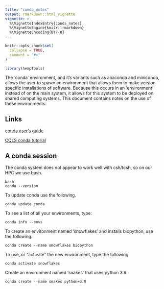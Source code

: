 ```yaml
---
title: "conda_notes"
output: rmarkdown::html_vignette
vignette: >
  %\VignetteIndexEntry{conda_notes}
  %\VignetteEngine{knitr::rmarkdown}
  %\VignetteEncoding{UTF-8}
---
```


```r
knitr::opts_chunk$set(
  collapse = TRUE,
  comment = "#>"
)
```

```r
library(hempTools)
```



The 'conda' environment, and it's variants such as anaconda and miniconda, allows the user to spawn an environment that allows them to make version specific installations of software.
Because this occurs in an 'environment' instead of on the main system, it allows for this system to be deployed on shared computing systems.
This document contains notes on the use of these environments.


## Links


[conda user's guide](https://docs.conda.io/projects/conda/en/latest/user-guide/index.html)    

[CQLS conda tutorial](https://software.cqls.oregonstate.edu/tips/posts/conda-tutorial/)    


## A conda session


The conda system does not appear to work well with csh/tcsh, so on our HPC we use bash.


```
bash
conda --version
```


To update conda use the following.


```
conda update conda
```


To see a list of all your environments, type:

```
conda info --envs
```


To create an environment named 'snowflakes' and installs biopython, use the following.


```
conda create --name snowflakes biopython
```


To use, or "activate" the new environment, type the following


```
conda activate snowflakes
```


Create an environment named 'snakes' that uses python 3.9.


```
conda create --name snakes python=3.9
```





